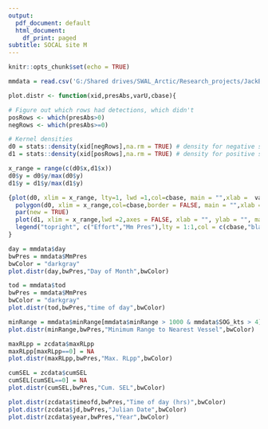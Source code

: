 ```yaml
---
output:
  pdf_document: default
  html_document:
    df_print: paged
subtitle: SOCAL site M
---
```


```r
knitr::opts_chunk$set(echo = TRUE)
```


```r
mmdata = read.csv('G:/Shared drives/SWAL_Arctic/Research_projects/JackBRS/Arctic_shiptxClicks/output/stage_two/Combine_all/publication/20km_mask/all/Binned_data_MmBRS_UTC.csv')
```


```r
plot.distr <- function(xid,presAbs,varU,cbase){

# Figure out which rows had detections, which didn't
posRows <- which(presAbs>0)
negRows <- which(presAbs>=0)

# Kernel densities
d0 = stats::density(xid[negRows],na.rm = TRUE) # density for negative segments
d1 = stats::density(xid[posRows],na.rm = TRUE) # density for positive segments

x_range = range(c(d0$x,d1$x)) 
d0$y = d0$y/max(d0$y)
d1$y = d1$y/max(d1$y)

{plot(d0, xlim = x_range, lty=1, lwd =1,col=cbase, main = "",xlab =  varU,ylab = 'Normalized counts')
  polygon(d0, xlim = x_range,col=cbase,border = FALSE, main = "",xlab =  "",ylab = "")
  par(new = TRUE)
  plot(d1, xlim = x_range,lwd =2,axes = FALSE, xlab = "", ylab = "", main = "")
  legend("topright", c("Effort","Mm Pres"),lty = 1:1,col = c(cbase,"black"),bty = "n")}
}
```


```r
day = mmdata$day
bwPres = mmdata$MmPres
bwColor = "darkgray"
plot.distr(day,bwPres,"Day of Month",bwColor)

tod = mmdata$tod
bwPres = mmdata$MmPres
bwColor = "darkgray"
plot.distr(tod,bwPres,"time of day",bwColor)

minRange = mmdata$minRange[mmdata$minRange > 1000 & mmdata$SOG_kts > 4]
plot.distr(minRange,bwPres,"Minimum Range to Nearest Vessel",bwColor)

maxRLpp = zcdata$maxRLpp
maxRLpp[maxRLpp==0] = NA
plot.distr(maxRLpp,bwPres,"Max. RLpp",bwColor)

cumSEL = zcdata$cumSEL
cumSEL[cumSEL==0] = NA
plot.distr(cumSEL,bwPres,"Cum. SEL",bwColor)

plot.distr(zcdata$timeofd,bwPres,"Time of day (hrs)",bwColor)
plot.distr(zcdata$jd,bwPres,"Julian Date",bwColor)
plot.distr(zcdata$year,bwPres,"Year",bwColor)
```

